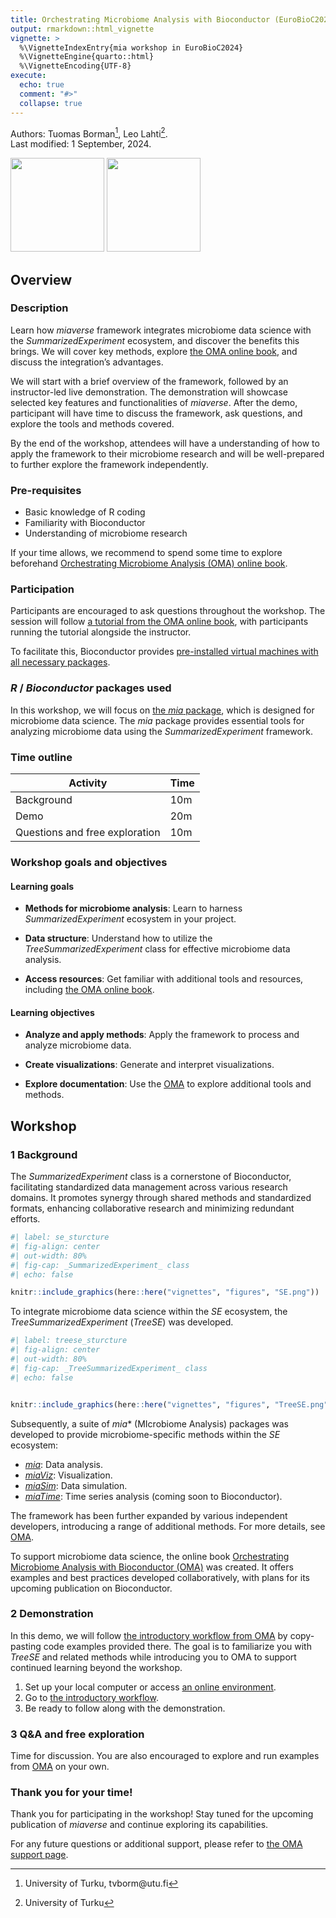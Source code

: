 ```yaml
---
title: Orchestrating Microbiome Analysis with Bioconductor (EuroBioC2024)
output: rmarkdown::html_vignette
vignette: >
  %\VignetteIndexEntry{mia workshop in EuroBioC2024}
  %\VignetteEngine{quarto::html}
  %\VignetteEncoding{UTF-8}
execute:
  echo: true
  comment: "#>"
  collapse: true
---
```


Authors:
    Tuomas Borman^[University of Turku, tvborm@utu.fi],
    Leo Lahti^[University of Turku].
    <br/>
Last modified: 1 September, 2024.

<img src="figures/EuroBioC2024.png" width="150"/> <img src="figures/mia_logo.png" width="150"/>

## Overview

### Description

Learn how _miaverse_ framework
integrates microbiome data science with the _SummarizedExperiment_ ecosystem,
and discover the benefits this brings. We will cover key methods, explore
[the OMA online book](https://microbiome.github.io/OMA/docs/devel), and discuss
the integration's advantages.

We will start with a brief overview of the framework, followed by an
instructor-led live demonstration. The demonstration will showcase selected
key features and functionalities of _miaverse_. After the demo, participant
will have time to discuss the framework, ask questions, and explore the tools
and methods covered.

By the end of the workshop, attendees will have a understanding of how to
apply the framework to their microbiome research and will be
well-prepared to further explore the framework independently.

### Pre-requisites

* Basic knowledge of R coding
* Familiarity with Bioconductor
* Understanding of microbiome research

If your time allows, we recommend to spend some time to explore beforehand
[Orchestrating Microbiome Analysis (OMA) online book](https://microbiome.github.io/OMA/docs/devel/).

### Participation

Participants are encouraged to ask questions throughout the workshop. The
session will follow
[a tutorial from the OMA online book](https://microbiome.github.io/OMA/docs/devel/pages/introductory_workflow.html),
with participants running the tutorial alongside the instructor.

To facilitate this, Bioconductor provides
[pre-installed virtual machines with all necessary packages](https://workshop.bioconductor.org/).

### _R_ / _Bioconductor_ packages used

In this workshop, we will focus on
[the _mia_ package](https://bioconductor.org/packages/devel/bioc/html/mia.html),
which is designed for microbiome data science. The _mia_ package provides
essential tools for analyzing microbiome data using the
_SummarizedExperiment_ framework.

### Time outline

| Activity                          | Time |
|-----------------------------------|------|
| Background                        | 10m  |
| Demo                              | 20m  |
| Questions and free exploration    | 10m  |

### Workshop goals and objectives

#### Learning goals

- **Methods for microbiome analysis**: Learn to harness _SummarizedExperiment_ ecosystem in your project.

- **Data structure**: Understand how to utilize the _TreeSummarizedExperiment_ class for effective microbiome data analysis.

- **Access resources**: Get familiar with additional tools and resources, including [the OMA online book](https://microbiome.github.io/OMA/docs/devel).

#### Learning objectives

- **Analyze and apply methods**:  Apply the framework to process and analyze microbiome data.

- **Create visualizations**: Generate and interpret visualizations.

- **Explore documentation**: Use the [OMA](https://microbiome.github.io/OMA/docs/devel) to explore additional tools and methods.

## Workshop

### 1 Background

The _SummarizedExperiment_ class is a cornerstone of Bioconductor, facilitating
standardized data management across various research domains. It promotes synergy through shared methods
and standardized formats, enhancing collaborative research and minimizing
redundant efforts.

```r
#| label: se_sturcture
#| fig-align: center
#| out-width: 80%
#| fig-cap: _SummarizedExperiment_ class
#| echo: false

knitr::include_graphics(here::here("vignettes", "figures", "SE.png"))
```

To integrate microbiome data science within the _SE_ ecosystem, the
_TreeSummarizedExperiment_ (_TreeSE_) was developed.

```r
#| label: treese_sturcture
#| fig-align: center
#| out-width: 80%
#| fig-cap: _TreeSummarizedExperiment_ class
#| echo: false


knitr::include_graphics(here::here("vignettes", "figures", "TreeSE.png"))
```

Subsequently, a suite of _mia_* (MIcrobiome Analysis) packages was developed
to provide microbiome-specific methods within the _SE_ ecosystem:

- [_mia_](https://www.bioconductor.org/packages/release/bioc/html/mia.html): Data analysis.
- [_miaViz_](https://www.bioconductor.org/packages/release/bioc/html/miaViz.html): Visualization.
- [_miaSim_](https://www.bioconductor.org/packages/release/bioc/html/miaSim.html): Data simulation.
- [_miaTime_](https://github.com/microbiome/miaTime): Time series analysis (coming soon to Bioconductor).

The framework has been further expanded by various independent developers,
introducing a range of additional methods. For more details, see
[OMA](https://microbiome.github.io/OMA/docs/devel/pages/miaverse.html#sec-packages).

To support microbiome data science, the online book
[Orchestrating Microbiome Analysis with Bioconductor (OMA)](https://microbiome.github.io/OMA/docs/devel)
was created. It offers examples and best practices developed collaboratively,
with plans for its upcoming publication on Bioconductor.

### 2 Demonstration

In this demo, we will follow
[the introductory workflow from OMA](https://microbiome.github.io/OMA/docs/devel/pages/introductory_workflow.html)
by copy-pasting code examples provided there. The goal is to familiarize you with
_TreeSE_ and related methods while introducing you to OMA to support continued
learning beyond the workshop.

1. Set up your local computer or access [an online environment](https://workshop.bioconductor.org/).
2. Go to [the introductory workflow](https://microbiome.github.io/OMA/docs/devel/pages/introductory_workflow.html).
3. Be ready to follow along with the demonstration.

### 3 Q&A and free exploration

Time for discussion. You are also encouraged to explore and run examples from
[OMA](https://microbiome.github.io/OMA/docs/devel/) on your own.

### Thank you for your time!

Thank you for participating in the workshop! Stay tuned for the upcoming
publication of _miaverse_ and continue exploring its capabilities.

For any future questions or additional support, please refer to [the OMA support page](https://microbiome.github.io/OMA/docs/devel/pages/support.html).
